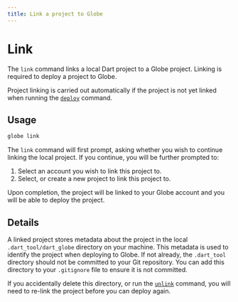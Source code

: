 ```yaml
---
title: Link a project to Globe
---
```


# Link

The `link` command links a local Dart project to a Globe project. Linking is required to deploy a project to Globe.

Project linking is carried out automatically if the project is not yet linked when running the [`deploy`](/docs/cli/commands/deploy) command.

## Usage

```bash
globe link
```

The `link` command will first prompt, asking whether you wish to continue linking the local project. If you continue, you will be further prompted to:

1. Select an account you wish to link this project to.
2. Select, or create a new project to link this project to.

Upon completion, the project will be linked to your Globe account and you will be able to deploy the project.

## Details

A linked project stores metadata about the project in the local `.dart_tool/dart_globe` directory on your machine. This metadata is used to identify the project when deploying to Globe. If not already,
the `.dart_tool` directory should not be committed to your Git repository. You can add this directory to your `.gitignore` file to ensure it is not committed.

If you accidentally delete this directory, or run the [`unlink`](/docs/cli/commands/unlink) command, you will need to re-link the project before you can deploy again.
